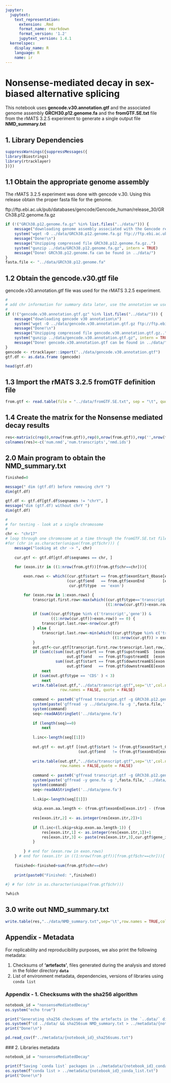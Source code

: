 ```yaml
---
jupyter:
  jupytext:
    text_representation:
      extension: .Rmd
      format_name: rmarkdown
      format_version: '1.2'
      jupytext_version: 1.4.1
  kernelspec:
    display_name: R
    language: R
    name: ir
---
```


# Nonsense-mediated decay in sex-biased alternative splicing


This notebook uses **gencode.v30.annotation.gtf** and the associated genome assembly **GRCH30.p12.genome.fa** and the **fromGTF.SE.txt** file from the rMATS 3.2.5 experiment to generate a single output file **NMD_summary.txt**


## 1. Library Dependencies

```r
suppressWarnings({suppressMessages({
library(Biostrings)
library(rtracklayer)
})})
```

## 1.1 Obtain the appropriate genome assembly 

The rMATS 3.2.5 experiment was done with gencode v.30.  Using this release obtain the proper fasta file for the genome.   

ftp://ftp.ebi.ac.uk/pub/databases/gencode/Gencode_human/release_30/GRCh38.p12.genome.fa.gz

```r
if (!("GRCh38.p12.genome.fa.gz" %in% list.files("../data/"))) {
    message("downloading genome assembly associated with the Gencode release 30 - GRCh38.p12.genome.fa.gzn")
    system("wget -O ../data/GRCh38.p12.genome.fa.gz ftp://ftp.ebi.ac.uk/pub/databases/gencode/Gencode_human/release_30/GRCh38.p12.genome.fa.gz")
    message("Done!\n")
    message("Unzipping compressed file GRCh38.p12.genome.fa.gz..")
    system("gunzip ../data/GRCh38.p12.genome.fa.gz", intern = TRUE)
    message("Done! GRCh38.p12.genome.fa can be found in ../data/")
}
fasta.file <- "../data/GRCh38.p12.genome.fa"
```

## 1.2 Obtain the gencode.v30.gtf file

gencode.v30.annotation.gtf file was used for the rMATS 3.2.5 experiment.  

```r
#
# add chr information for summary data later, use the annotation we used for rMATS
#
if (!("gencode.v30.annotation.gtf.gz" %in% list.files("../data/"))) {
    message("downloading gencode v30 annotation\n")
    system("wget -O ../data/gencode.v30.annotation.gtf.gz ftp://ftp.ebi.ac.uk/pub/databases/gencode/Gencode_human/release_30/gencode.v30.annotation.gtf.gz")
    message("Done!\n")
    message("Unzipping compressed file gencode.v30.annotation.gtf.gz..")
    system("gunzip ../data/gencode.v30.annotation.gtf.gz", intern = TRUE)
    message("Done! gencode.v30.annotation.gtf can be found in ../data/")
}
gencode <- rtracklayer::import("../data/gencode.v30.annotation.gtf")
gtf.df <- as.data.frame (gencode)
```

```r
head(gtf.df)
```

## 1.3 Import the rMATS 3.2.5 fromGTF definition file

```r
from.gtf <- read.table(file = "../data/fromGTF.SE.txt", sep = "\t", quote = "\"", header = T, stringsAsFactors = F)
```

## 1.4 Create the matrix for the Nonsense mediated decay results

```r
res<-matrix(c(rep(0,nrow(from.gtf)),rep(0,nrow(from.gtf)),rep('',nrow(from.gtf))),ncol=3)
colnames(res)<-c('num.nmd','num.transcripts','nmd.ids')
```

## 2.0 Main program to obtain the NMD_summary.txt

```r
finished=0

message(" dim (gtf.df) before removing chrY ")
dim(gtf.df)

gtf.df <- gtf.df[gtf.df$seqnames != "chrY", ]
message("dim (gtf.df) without chrY ")
dim(gtf.df)

#
# for testing - look at a single chromosome
#
chr <- "chr17"
# loop through one chromosome at a time through the fromGTF.SE.txt file from rMATS 3.2.5
#for (chr in as.character(unique(from.gtf$chr))) {
    message("looking at chr -> ", chr)
      
    cur.gtf <- gtf.df[gtf.df$seqnames == chr, ] 

    for (exon.itr in ((1:nrow(from.gtf))[from.gtf$chr==chr])){
 
        exon.rows <- which((cur.gtf$start == from.gtf$exonStart_0base[exon.itr]+1) & 
                           (cur.gtf$end   == from.gtf$exonEnd        [exon.itr]) & 
                            cur.gtf$type  == 'exon')

        for (exon.row in 1:exon.rows) {
            transcript.first.row<-max(which((cur.gtf$type=='transcript') & 
                                            ((1:nrow(cur.gtf))<exon.row)  ))
        
            if (sum((cur.gtf$type %in% c('transcript','gene')) & 
                    ((1:nrow(cur.gtf))>exon.row)) == 0) {
                transcript.last.row<-nrow(cur.gtf)
            } else {
                transcript.last.row<-min(which((cur.gtf$type %in% c('transcript','gene')) & 
                                               ((1:nrow(cur.gtf)) > exon.row)  ))
            }
            out.gtf<-cur.gtf[transcript.first.row:transcript.last.row,]
            if (sum(c(sum((out.gtf$start == from.gtf$upstreamES  [exon.itr]+1) & 
                           out.gtf$end   == from.gtf$upstreamEE  [exon.itr]) > 0, 
                      sum((out.gtf$start == from.gtf$downstreamES[exon.itr]+1) & 
                           out.gtf$end   == from.gtf$downstreamEE[exon.itr])>0))<2)
                next
            if (sum(out.gtf$type == 'CDS' ) < 3)
                next       
            write.table(out.gtf,"../data/transcript.gtf",sep='\t',col.names = FALSE,
                        row.names = FALSE, quote = FALSE)
        
            command <- paste0('gffread transcript.gtf -g GRCh38.p12.genome.fa -y gene.fa')
            system(paste('gffread -y ../data/gene.fa -g ',fasta.file,' ../data/transcript.gtf',sep=''))
            system(command)       
            seq<-readAAStringSet('../data/gene.fa')
        
            if (length(seq)==0)
                next
        
            l.inc<-length(seq[[1]])
        
            out.gtf <- out.gtf [(out.gtf$start != (from.gtf$exonStart_0base[exon.itr]+1)) & 
                                (out.gtf$end   != (from.gtf$exonEnd[exon.itr])),]
        
            write.table(out.gtf,"../data/transcript.gtf",sep='\t',col.names = FALSE,
                        row.names = FALSE,quote = FALSE)
        
            command <- paste0('gffread transcript.gtf -g GRCh38.p12.genome.fa -y gene.fa')
            system(paste('gffread -y gene.fa -g ',fasta.file,' ../data/transcript.gtf',sep=''))
            system(command)       
            seq<-readAAStringSet('../data/gene.fa')
        
            l.skip<-length(seq[[1]])
        
            skip.exon.aa.length <- (from.gtf$exonEnd[exon.itr] - (from.gtf$exonStart_0base[exon.itr]+1))/3
        
            res[exon.itr,2] <- as.integer(res[exon.itr,2])+1
        
            if (l.inc<(l.skip+skip.exon.aa.length-1)) {
                res[exon.itr,1] <- as.integer(res[exon.itr,1])+1
                res[exon.itr,3] <- paste(res[exon.itr,3],cur.gtf$gene_id,sep='***')
            }
            
        } # end for (exon.row in exon.rows) 
    } # end for (exon.itr in ((1:nrow(from.gtf))[from.gtf$chr==chr])){
    
    finished<-finished+sum(from.gtf$chr==chr)
  
    print(paste0("Finished: ",finished))
  
#} # for (chr in as.character(unique(from.gtf$chr))) 
```

```r
?which

```

## 3.0 write out **NMD_summary.txt**

```r
write.table(res,"../data/NMD_summary.txt",sep='\t',row.names = TRUE,col.names = TRUE,quote = FALSE)
```

## Appendix - Metadata

For replicability and reproducibility purposes, we also print the following metadata:

1. Checksums of **'artefacts'**, files generated during the analysis and stored in the folder directory **`data`**
2. List of environment metadata, dependencies, versions of libraries using `conda list`


### Appendix - 1. Checksums with the sha256 algorithm

```r
notebook_id = "nonsenseMediatedDecay"
os.system("echo true")

print("Generating sha256 checksums of the artefacts in the `..data/` directory .. ")
os.system(f"cd ../data/ && sha256sum NMD_summary.txt > ../metadata/{notebook_id}_sha256sums.txt")
print("Done!\n")

pd.read_csv(f"../metadata/{notebook_id}_sha256sums.txt")
```

### 2. Libraries metadata

```r
notebook_id = "nonsenseMediatedDecay"

print(f"Saving `conda list` packages in ../metadata/{notebook_id}_conda_list.txt  ..")
os.system(f"conda list > ../metadata/{notebook_id}_conda_list.txt")
print("Done!\n")
```
